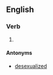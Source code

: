 ==English==

===Verb===
{{head|en|verb form}}

# {{en-past of|sexualize}}

====Antonyms====
* [[desexualized]]